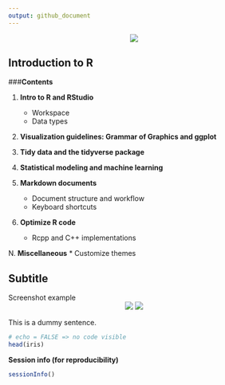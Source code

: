 ```yaml
---
output: github_document
---
```

<center>
<img src="r_tut_series.png" />
</center>

## Introduction to R

###<b>Contents</b>

1. <b>Intro to R and RStudio</b>
    * Workspace
    * Data types

2. <b>Visualization guidelines: Grammar of Graphics and ggplot</b>

3. <b>Tidy data and the tidyverse package</b>

4. <b>Statistical modeling and machine learning</b>

5. <b>Markdown documents</b>
    * Document structure and workflow
    * Keyboard shortcuts

6. <b>Optimize R code</b>
    * Rcpp and C++ implementations

N. <b>Miscellaneous</b>
* Customize themes

## Subtitle
Screenshot example
<center>
<img src="screen1.png" />
<img src="screen1-dark.png" />
</center>

This is a dummy sentence.
```r
# echo = FALSE => no code visible
head(iris)
```

<b>Session info (for reproducibility)</b>
```r
sessionInfo()
```

